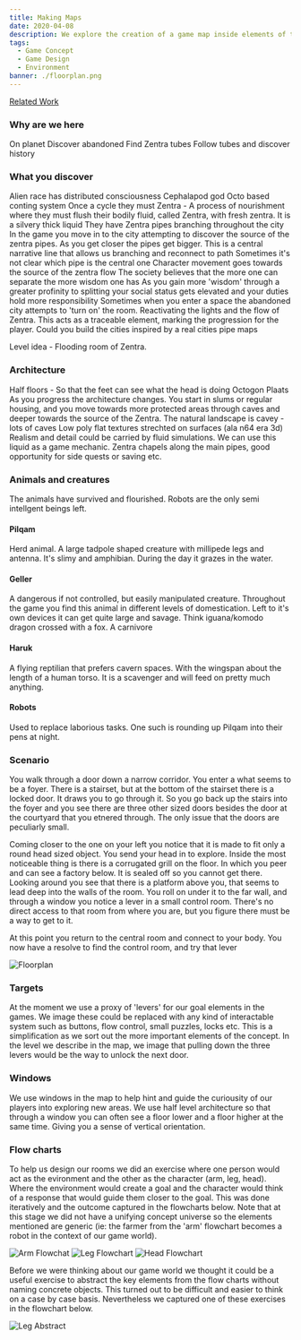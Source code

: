 ```yaml
---
title: Making Maps
date: 2020-04-08
description: We explore the creation of a game map inside elements of the figureable game concept
tags:
  - Game Concept
  - Game Design
  - Environment
banner: ./floorplan.png
---
```


[Related Work](/autonomous-limbs)

### Why are we here

On planet
Discover abandoned
Find Zentra tubes
Follow tubes and discover history

### What you discover

Alien race has distributed consciousness
Cephalapod god
Octo based conting system
Once a cycle they must Zentra - A process of nourishment where they must flush their bodily fluid, called Zentra, with fresh zentra. It is a silvery thick liquid
They have Zentra pipes branching throughout the city
In the game you move in to the city attempting to discover the source of the zentra pipes. As you get closer the pipes get bigger. This is a central narrative line that allows us branching and reconnect to path
Sometimes it's not clear which pipe is the central one
Character movement goes towards the source of the zentra flow
The society believes that the more one can separate the more wisdom one has
As you gain more 'wisdom' through a greater profinity to splitting your social status gets elevated and your duties hold more responsibility
Sometimes when you enter a space the abandoned city attempts to 'turn on' the room. Reactivating the lights and the flow of Zentra. This acts as a traceable element, marking the progression for the player.
Could you build the cities inspired by a real cities pipe maps

Level idea - Flooding room of Zentra.

### Architecture

Half floors - So that the feet can see what the head is doing
Octogon Plaats
As you progress the architecture changes. You start in slums or regular housing, and you move towards more protected areas through caves and deeper towards the source of the Zentra.
The natural landscape is cavey - lots of caves
Low poly flat textures strechted on surfaces (ala n64 era 3d)
Realism and detail could be carried by fluid simulations.
We can use this liquid as a game mechanic.
Zentra chapels along the main pipes, good opportunity for side quests or saving etc.

### Animals and creatures

The animals have survived and flourished. Robots are the only semi intellgent beings left.

#### Pilqam

Herd animal. A large tadpole shaped creature with millipede legs and antenna. It's slimy and amphibian. During the day it grazes in the water.

#### Geller

A dangerous if not controlled, but easily manipulated creature. Throughout the game you find this animal in different levels of domestication. Left to it's own devices it can get quite large and savage. Think iguana/komodo dragon crossed with a fox. A carnivore

#### Haruk

A flying reptilian that prefers cavern spaces. With the wingspan about the length of a human torso. It is a scavenger and will feed on pretty much anything.

#### Robots

Used to replace laborious tasks. One such is rounding up Pilqam into their pens at night.

### Scenario

You walk through a door down a narrow corridor. You enter a what seems to be a foyer. There is a stairset, but at the bottom of the stairset there is a locked door. It draws you to go through it. So you go back up the stairs into the foyer and you see there are three other sized doors besides the door at the courtyard that you etnered through. The only issue that the doors are peculiarly small.

Coming closer to the one on your left you notice that it is made to fit only a round head sized object. You send your head in to explore. Inside the most noticeable thing is there is a corrugated grill on the floor. In which you peer and can see a factory below. It is sealed off so you cannot get there. Looking around you see that there is a platform above you, that seems to lead deep into the walls of the room. You roll on under it to the far wall, and through a window you notice a lever in a small control room. There's no direct access to that room from where you are, but you figure there must be a way to get to it.

At this point you return to the central room and connect to your body. You now have a resolve to find the control room, and try that lever

![Floorplan](./floorplan.png)

### Targets

At the moment we use a proxy of 'levers' for our goal elements in the games. We image these could be replaced with any kind of interactable system such as buttons, flow control, small puzzles, locks etc. This is a simplification as we sort out the more important elements of the concept. In the level we describe in the map, we image that pulling down the three levers would be the way to unlock the next door.

### Windows

We use windows in the map to help hint and guide the curiousity of our players into exploring new areas. We use half level architecture so that through a window you can often see a floor lower and a floor higher at the same time. Giving you a sense of vertical orientation.

### Flow charts
To help us design our rooms we did an exercise where one person would act as the evironment and the other as the character (arm, leg, head). Where the environment would create a  goal and the character would think of a response that would guide them closer to the goal. This was done iteratively and the outcome captured in the flowcharts below. Note that at this stage we did not have a unifying concept universe so the elements mentioned are generic (ie: the farmer from the 'arm' flowchart becomes a robot in the context of our game world).

![Arm Flowchat](./arm-flowchart.png)
![Leg Flowchart](./leg-flowchart.png)
![Head Flowchart](./head-flowchart.png)

Before we were thinking about our game world we thought it could be a useful exercise to abstract the key elements from the flow charts without naming concrete objects. This turned out to be difficult and easier to think on a case by case basis. Nevertheless we captured one of these exercises in the flowchart below.

![Leg Abstract](./leg-abstract.png)